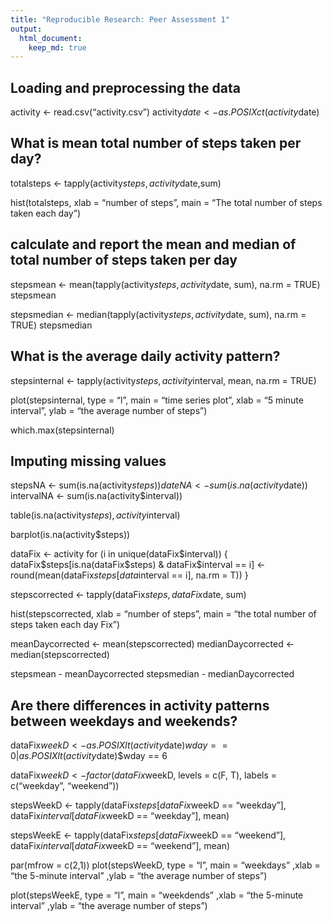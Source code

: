 ```yaml
---
title: "Reproducible Research: Peer Assessment 1"
output: 
  html_document:
    keep_md: true
---
```



## Loading and preprocessing the data
activity <- read.csv("activity.csv")
activity$date <- as.POSIXct(activity$date)


## What is mean total number of steps taken per day?
totalsteps <- tapply(activity$steps, activity$date,sum)

hist(totalsteps, xlab = "number of steps", main = "The total number of steps taken each day")

## calculate and report the mean and median of total number of steps taken per day

stepsmean <- mean(tapply(activity$steps, activity$date, sum), na.rm = TRUE)
stepsmean

stepsmedian <- median(tapply(activity$steps, activity$date, sum), na.rm = TRUE)
stepsmedian


## What is the average daily activity pattern?
stepsinternal <- tapply(activity$steps, activity$interval, mean, na.rm = TRUE)

plot(stepsinternal, type = "l", main = "time series plot", xlab = "5 minute interval", ylab = "the average number of steps")

which.max(stepsinternal)


## Imputing missing values
stepsNA <- sum(is.na(activity$steps))
dateNA <- sum(is.na(activity$date))
intervalNA <- sum(is.na(activity$interval))

table(is.na(activity$steps), activity$interval)

barplot(is.na(activity$steps))


dataFix <- activity
for (i in unique(dataFix$interval)) {
  dataFix$steps[is.na(dataFix$steps) & dataFix$interval == i] <- round(mean(dataFix$steps[data$interval == i], na.rm = T))
}

stepscorrected <- tapply(dataFix$steps, dataFix$date, sum)

hist(stepscorrected, xlab = "number of steps", main = "the total number of steps taken each day Fix")

meanDaycorrected <- mean(stepscorrected)
medianDaycorrected <- median(stepscorrected)

stepsmean - meanDaycorrected
stepsmedian - medianDaycorrected



## Are there differences in activity patterns between weekdays and weekends?
dataFix$weekD <- as.POSIXlt(activity$date)$wday == 0 | as.POSIXlt(activity$date)$wday == 6

dataFix$weekD <- factor(dataFix$weekD, levels = c(F, T), labels = c("weekday", "weekend"))

stepsWeekD <- tapply(dataFix$steps[dataFix$weekD == "weekday"], dataFix$interval[dataFix$weekD == "weekday"], mean)

stepsWeekE <- tapply(dataFix$steps[dataFix$weekD == "weekend"], dataFix$interval[dataFix$weekD == "weekend"], mean)


par(mfrow = c(2,1))
plot(stepsWeekD, type = "l", main = "weekdays"
     ,xlab = "the 5-minute interval"
     ,ylab = "the average number of steps")

plot(stepsWeekE, type = "l", main = "weekdends"
     ,xlab = "the 5-minute interval"
     ,ylab = "the average number of steps")
